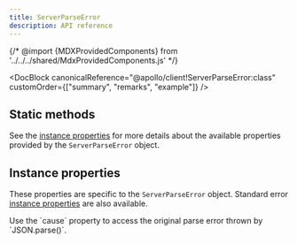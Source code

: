 ```yaml
---
title: ServerParseError
description: API reference
---
```


{/* @import {MDXProvidedComponents} from '../../../shared/MdxProvidedComponents.js' */}

<DocBlock
  canonicalReference="@apollo/client!ServerParseError:class"
  customOrder={["summary", "remarks", "example"]}
/>

## Static methods

<FunctionDetails
  canonicalReference="@apollo/client!ServerParseError.is:member(1)"
  headingLevel={3}
  parameters={false}
  result={false}
/>

See the [instance properties](#instance-properties) for more details about the available properties provided by the `ServerParseError` object.

## Instance properties

These properties are specific to the `ServerParseError` object. Standard error [instance properties](https://developer.mozilla.org/en-US/docs/Web/JavaScript/Reference/Global_Objects/Error#instance_properties) are also available.

<Tip>
  Use the `cause` property to access the original parse error thrown by
  `JSON.parse()`.
</Tip>

<InterfaceDetails
  canonicalReference="@apollo/client!ServerParseError.DocumentationTypes.InstanceProperties:interface"
  headingLevel={4}
  displayName={false}
/>
